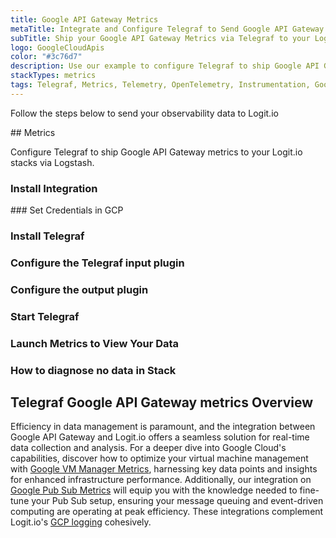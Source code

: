 ```yaml
---
title: Google API Gateway Metrics
metaTitle: Integrate and Configure Telegraf to Send Google API Gateway Metrics
subTitle: Ship your Google API Gateway Metrics via Telegraf to your Logit.io Stack
logo: GoogleCloudApis
color: "#3c76d7"
description: Use our example to configure Telegraf to ship Google API Gateway metrics to Logit.io. Configure Telegraf to send Google API Gateway metrics to ELK.
stackTypes: metrics
tags: Telegraf, Metrics, Telemetry, OpenTelemetry, Instrumentation, Google API Gateway, Prometheus, Cloud Computing, Api
---
```


Follow the steps below to send your observability data to Logit.io

<Steps>
  ## Metrics

  Configure Telegraf to ship Google API Gateway metrics to your Logit.io stacks via Logstash.
  
  ### Install Integration
  <InstallIntegration/>
  ### Set Credentials in GCP

  <SetGCPCredentials intro="Google API Gateway stands as a distinctive assortment of services encapsulated within Google Cloud. It is explicitly architected for the creation, 
  deployment, and management of APIs, facilitating secure and efficient interaction between various software components in a cloud-centric ecosystem."/>

  ### Install Telegraf

  <InstallTelegraf />

  ### Configure the Telegraf input plugin

  <TelegrafStackDriverInput metric_type="apigateway.googleapis.com"/>

  ### Configure the output plugin

  <TelegrafOutputPlugin />

  ### Start Telegraf

  <StartTelegraf />

  ### Launch Metrics to View Your Data

  <LaunchVisualizer type="metrics" />

  ### How to diagnose no data in Stack

  <DiagnoseNoData />
</Steps>

## Telegraf Google API Gateway metrics Overview

Efficiency in data management is paramount, and the integration between Google API Gateway and Logit.io 
offers a seamless solution for real-time data collection and analysis. 
For a deeper dive into Google Cloud's capabilities, discover how to optimize your virtual machine management 
with [Google VM Manager Metrics](/integrations/google-cloud-vm-manager/#metrics), 
harnessing key data points and insights for enhanced infrastructure performance. Additionally, our integration 
on [Google Pub Sub Metrics](/integrations/google-cloud-pubsub/#metrics) 
will equip you with the knowledge needed to fine-tune your Pub Sub setup, ensuring your message queuing and 
event-driven computing are operating at peak efficiency. These integrations complement Logit.io's 
[GCP logging](https://logit.io/solutions/gcp-logging/) cohesively.